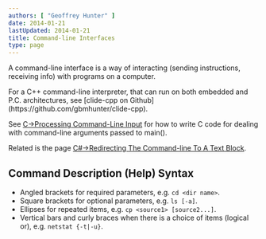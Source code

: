 ```yaml
---
authors: [ "Geoffrey Hunter" ]
date: 2014-01-21
lastUpdated: 2014-01-21
title: Command-line Interfaces
type: page
---
```


<WarningIsNotes />

A command-line interface is a way of interacting (sending instructions, receiving info) with programs on a computer.

<Aside type="note">
For a C++ command-line interpreter, that can run on both embedded and P.C. architectures, see [clide-cpp on Github](https://github.com/gbmhunter/clide-cpp).
</Aside>

See [C->Processing Command-Line Input](/programming/languages/c/processing-command-line-input) for how to write C code for dealing with command-line arguments passed to main().

Related is the page [C#->Redirecting The Command-line To A Text Block](/programming/languages/c-sharp/redirecting-the-command-line-to-a-text-block).

## Command Description (Help) Syntax

* Angled brackets for required parameters, e.g. `cd <dir name>`.
* Square brackets for optional parameters, e.g. `ls [-a]`.
* Ellipses for repeated items, e.g. `cp <source1> [source2...]`.
* Vertical bars and curly braces when there is a choice of items (logical or), e.g. `netstat {-t|-u}`.
